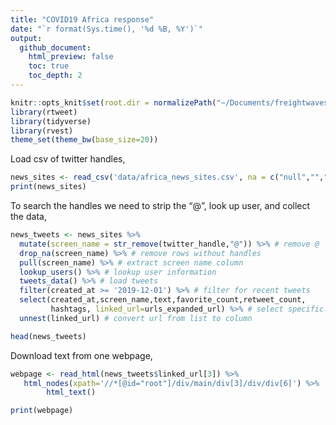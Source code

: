 ```yaml
---
title: "COVID19 Africa response"
date: "`r format(Sys.time(), '%d %B, %Y')`"
output:
  github_document:
    html_preview: false
    toc: true
    toc_depth: 2
---
```


```r
knitr::opts_knit$set(root.dir = normalizePath("~/Documents/freightwaves/Africa-covid19-response")) 
library(rtweet)
library(tidyverse)
library(rvest)
theme_set(theme_bw(base_size=20))
```

Load csv of twitter handles,

```r
news_sites <- read_csv('data/africa_news_sites.csv', na = c("null",""," "))
print(news_sites)
```

To search the handles we need to strip the "@", look up user, and collect the data,

```r
news_tweets <- news_sites %>%
  mutate(screen_name = str_remove(twitter_handle,"@")) %>% # remove @
  drop_na(screen_name) %>% # remove rows without handles
  pull(screen_name) %>% # extract screen name column
  lookup_users() %>% # lookup user information
  tweets_data() %>% # load tweets
  filter(created_at >= '2019-12-01') %>% # filter for recent tweets
  select(created_at,screen_name,text,favorite_count,retweet_count,
         hashtags, linked_url=urls_expanded_url) %>% # select specific columns
  unnest(linked_url) # convert url from list to column

head(news_tweets)
```

Download text from one webpage,

```r
webpage <- read_html(news_tweets$linked_url[3]) %>%
   html_nodes(xpath='//*[@id="root"]/div/main/div[3]/div/div[6]') %>%      
        html_text() 

print(webpage)
```






